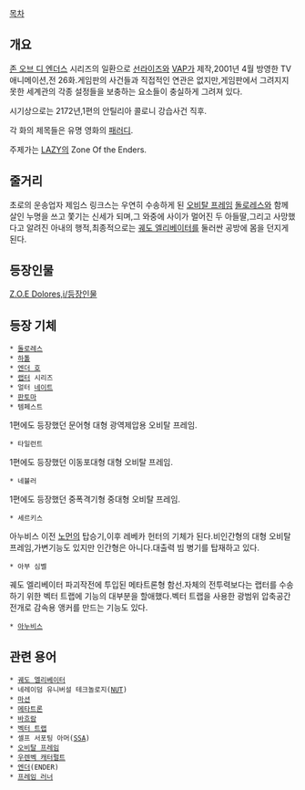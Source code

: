 [[목차]]

== 개요 ==
{{{+1 ZONE OF THE ENDERS - Dolores,i}}}

[[존 오브 디 엔더스]] 시리즈의 일환으로 [[선라이즈]]와 [[VAP]]가 제작,2001년 4월 방영한 TV 애니메이션,전 26화.게임판의 사건들과 직접적인 연관은 없지만,게임판에서 그려지지 못한 세계관의 각종 설정들을 보충하는 요소들이 충실하게 그려져 있다.

시기상으로는 2172년,1편의 안틸리아 콜로니 강습사건 직후.

각 화의 제목들은 유명 영화의 [[패러디]].

주제가는 [[LAZY]]의 Zone Of the Enders.

== 줄거리 ==
초로의 운송업자 제임스 링크스는 우연히 수송하게 된 [[오비탈 프레임]] [[돌로레스]]와 함께 살인 누명을 쓰고 쫓기는 신세가 되며,그 와중에 사이가 멀어진 두 아들딸,그리고 사망했다고 알려진 아내의 행적,최종적으로는 [[궤도 엘리베이터]]를 둘러싼 공방에 몸을 던지게 된다.

== 등장인물 ==
[[Z.O.E Dolores,i/등장인물]]

== 등장 기체 ==
 * [[돌로레스]]
 * [[하톨]]
 * [[엔더 호]]
 * [[랩터]] 시리즈
 * 얼터 [[네이트]]
 * [[판토마]]
 * 템페스트
1편에도 등장했던 문어형 대형 광역제압용 오비탈 프레임.
 * 타일런트
1편에도 등장했던 이동포대형 대형 오비탈 프레임.
 * 네뷸러
1편에도 등장했던 중폭격기형 중대형 오비탈 프레임.
 * 세르키스
아누비스 이전 [[노먼]]의 탑승기,이후 레베카 헌터의 기체가 된다.비인간형의 대형 오비탈 프레임,가변기능도 있지만 인간형은 아니다.대출력 빔 병기를 탑재하고 있다.
 * 아부 심벨
궤도 엘리베이터 파괴작전에 투입된 메타트론형 함선.자체의 전투력보다는 랩터를 수송하기 위한 벡터 트랩에 기능의 대부분을 할애했다.벡터 트랩을 사용한 광범위 압축공간 전개로 감속용 앵커를 만드는 기능도 있다.
 * [[아누비스]]

== 관련 용어 ==
 * [[궤도 엘리베이터]]
 * 네레이덤 유니버설 테크놀로지([[NUT]])
 * [[마션]]
 * [[메타트론]]
 * [[바흐람]]
 * [[벡터 트랩]]
 * 셀프 서포팅 아머([[SSA]])
 * [[오비탈 프레임]]
 * [[우렌벡 캐터펄트]]
 * [[엔더]](ENDER)
 * [[프레임 러너]]
